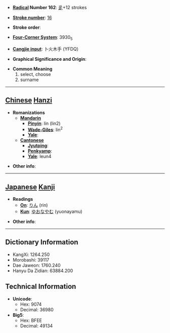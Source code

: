 * '''[[Wiktionary:Chinese radical index| Radical]] Number 162''': [[Wiktionary:Chinese radical index 辵|辵]]+12 strokes

* '''[[Wiktionary:Chinese total strokes index|Stroke number]]''': [[Wiktionary:Chinese total strokes index 16|16]]

* '''Stroke order''': 

* '''[[Wiktionary:Chinese four corner index|Four-Corner System]]''': 3930<sub>5</sub>

* '''[[Wiktionary:Chinese Cangjie index|Cangjie input]]''': 卜火木手 (YFDQ)

* '''Graphical Significance and Origin''': 

* '''Common Meaning'''
*#select, choose
*# surname


----

== [[Chinese]] [[Hanzi]] ==

* '''Romanizations'''
** '''[[Mandarin]]'''
*** '''[[Pinyin]]''': lín (lin2)
*** '''[[Wade-Giles]]''': lin<sup>2</sup>
*** '''[[Yale]]''': 
** '''[[Cantonese]]'''
*** '''[[Jyutping]]''':
*** '''[[Penkyamp]]''': 
*** '''[[Yale]]''': leun4

* '''Other info''': 

----

== [[Japanese]] [[Kanji]] ==

* '''Readings'''
** '''[[On]]''': [[りん]] (rin)
** '''[[Kun]]''': [[ゆおなやむ]] (yuonayamu)

* '''Other info''':  

----

== Dictionary Information ==

* KangXi: 1264.250
* Morobashi: 39117
* Dae Jaweon: 1760.240
* Hanyu Da Zidian: 63884.200

== Technical Information ==

* '''Unicode''':
** Hex: 9074
** Decimal: 36980
* '''Big5''':
** Hex: BFEE
** Decimal: 49134